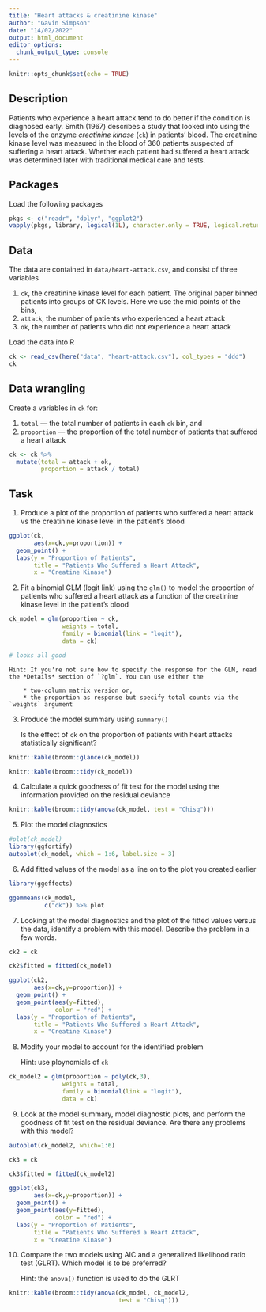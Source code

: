 ```yaml
---
title: "Heart attacks & creatinine kinase"
author: "Gavin Simpson"
date: "14/02/2022"
output: html_document
editor_options: 
  chunk_output_type: console
---
```


```r
knitr::opts_chunk$set(echo = TRUE)
```

## Description

Patients who experience a heart attack tend to do better if the condition is diagnosed early. Smith (1967) describes a study that looked into using the levels of the enzyme *creatinine kinase* (`ck`) in patients' blood. The creatinine kinase level was measured in the blood of 360 patients suspected of suffering a heart attack. Whether each patient had suffered a heart attack was determined later with traditional medical care and tests.

## Packages

Load the following packages

```r
pkgs <- c("readr", "dplyr", "ggplot2")
vapply(pkgs, library, logical(1L), character.only = TRUE, logical.return = TRUE)
```

## Data

The data are contained in `data/heart-attack.csv`, and consist of three variables

1. `ck`, the creatinine kinase level for each patient. The original paper binned patients into groups of CK levels. Here we use the mid points of the bins,
2. `attack`, the number of patients who experienced a heart attack
3. `ok`, the number of patients who did not experience a heart attack

Load the data into R

```r
ck <- read_csv(here("data", "heart-attack.csv"), col_types = "ddd")
ck
```

## Data wrangling

Create a variables in `ck` for:

1. `total` --- the total number of patients in each `ck` bin, and
2. `proportion` --- the proportion of the total number of patients that suffered a heart attack

```r
ck <- ck %>%
  mutate(total = attack + ok,
         proportion = attack / total)
```

## Task

1. Produce a plot of the proportion of patients who suffered a heart attack vs the creatinine kinase level in the patient's blood

```r
ggplot(ck,
       aes(x=ck,y=proportion)) +
  geom_point() +
  labs(y = "Proportion of Patients",
       title = "Patients Who Suffered a Heart Attack",
       x = "Creatine Kinase")
```


2. Fit a binomial GLM (logit link) using the `glm()` to model the proportion of patients who suffered a heart attack as a function of the creatinine kinase level in the patient's blood

```r
ck_model = glm(proportion ~ ck,
               weights = total,
               family = binomial(link = "logit"),
               data = ck)

# looks all good
```


    Hint: If you're not sure how to specify the response for the GLM, read the *Details* section of `?glm`. You can use either the

        * two-column matrix version or,
        * the proportion as response but specify total counts via the `weights` argument

3. Produce the model summary using `summary()`

    Is the effect of `ck` on the proportion of patients with heart attacks statistically significant?
    
```r
knitr::kable(broom::glance(ck_model))

knitr::kable(broom::tidy(ck_model))
```
    

4. Calculate a quick goodness of fit test for the model using the information provided on the residual deviance

```r

knitr::kable(broom::tidy(anova(ck_model, test = "Chisq")))
```


5. Plot the model diagnostics

```r
#plot(ck_model)
library(ggfortify)
autoplot(ck_model, which = 1:6, label.size = 3)
```


6. Add fitted values of the model as a line on to the plot you created earlier

```r
library(ggeffects)

ggemmeans(ck_model,
          c("ck")) %>% plot
```


7. Looking at the model diagnostics and the plot of the fitted values versus the data, identify a problem with this model. Describe the problem in a few words.

```r
ck2 = ck

ck2$fitted = fitted(ck_model)

ggplot(ck2,
       aes(x=ck,y=proportion)) +
  geom_point() +
  geom_point(aes(y=fitted),
             color = "red") +
  labs(y = "Proportion of Patients",
       title = "Patients Who Suffered a Heart Attack",
       x = "Creatine Kinase")

```



8. Modify your model to account for the identified problem

    Hint: use ploynomials of `ck`
    
```r
ck_model2 = glm(proportion ~ poly(ck,3),
               weights = total,
               family = binomial(link = "logit"),
               data = ck)

```


9. Look at the model summary, model diagnostic plots, and perform the goodness of fit test on the residual deviance. Are there any problems with this model?

```r

autoplot(ck_model2, which=1:6)

ck3 = ck

ck3$fitted = fitted(ck_model2)

ggplot(ck3,
       aes(x=ck,y=proportion)) +
  geom_point() +
  geom_point(aes(y=fitted),
             color = "red") +
  labs(y = "Proportion of Patients",
       title = "Patients Who Suffered a Heart Attack",
       x = "Creatine Kinase")
```


10. Compare the two models using AIC and a generalized likelihood ratio test (GLRT). Which model is to be preferred?

    Hint: the `anova()` function is used to do the GLRT
    
```r
knitr::kable(broom::tidy(anova(ck_model, ck_model2,
                               test = "Chisq")))
```

